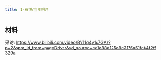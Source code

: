 ```yaml
---
title: 1-石悦/当年明月
---
```


## 材料
采访: https://www.bilibili.com/video/BV11q4y1c7GA/?p=2&spm_id_from=pageDriver&vd_source=ed1c88d125a8e3175a51feb4f2ff329a

